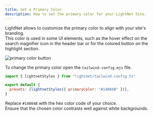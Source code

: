 ```yaml
---
title: Set a Primary Color
description: How to set the primary color for your LightNet Site.
---
```


LightNet allows to customize the primary color to align with your site's branding.  
This color is used in some UI elements, such as the hover effect on the search magnifier icon in the header bar
or for the colored button on the highlight section.

![primary color button](./images/primary-color-button.webp)

To change the primary color open the `tailwind.config.mjs` file.

```js title="tailwind.config.mjs"
import { lightnetStyles } from "lightnet/tailwind.config.ts"

export default {
  presets: [lightnetStyles({ primaryColor: "#14004B" })],
}
```

Replace `#14004B` with the hex color code of your choice.  
Ensure that the chosen color contrasts well against white backgrounds.